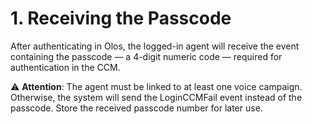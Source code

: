 # 1. Receiving the Passcode

After authenticating in Olos, the logged-in agent will receive the event containing the passcode — a 4-digit numeric code — required for authentication in the CCM.

⚠️ **Attention**: The agent must be linked to at least one voice campaign. Otherwise, the system will send the LoginCCMFail event instead of the passcode.
Store the received passcode number for later use.